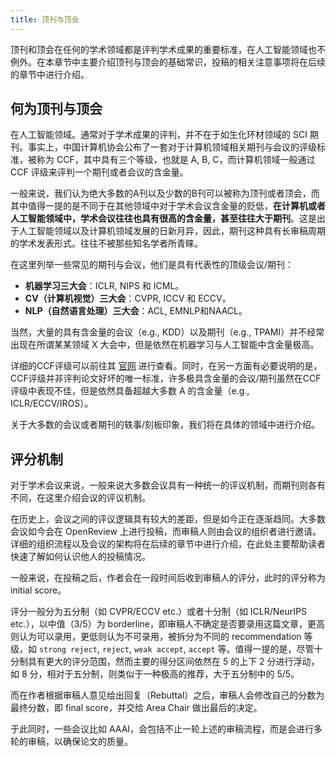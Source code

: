 ```yaml
---
title: 顶刊与顶会
---
```


顶刊和顶会在任何的学术领域都是评判学术成果的重要标准，在人工智能领域也不例外。在本章节中主要介绍顶刊与顶会的基础常识，投稿的相关注意事项将在后续的章节中进行介绍。

## 何为顶刊与顶会

在人工智能领域。通常对于学术成果的评判，并不在于如生化环材领域的 SCI 期刊。事实上，中国计算机协会公布了一套对于计算机领域相关期刊与会议的评级标准，被称为 CCF，其中具有三个等级，也就是 A, B, C，而计算机领域一般通过 CCF 评级来评判一个期刊或者会议的含金量。

一般来说，我们认为绝大多数的A刊以及少数的B刊可以被称为顶刊或者顶会，而其中值得一提的是不同于在其他领域中对于学术会议含金量的贬低，**在计算机或者人工智能领域中，学术会议往往也具有很高的含金量，甚至往往大于期刊**。这是出于人工智能领域以及计算机领域发展的日新月异，因此，期刊这种具有长审稿周期的学术发表形式。往往不被那些知名学者所青睐。

在这里列举一些常见的期刊与会议，他们是具有代表性的顶级会议/期刊：

- **机器学习三大会**：ICLR, NIPS 和 ICML。
- **CV（计算机视觉）三大会**：CVPR, ICCV 和 ECCV。
- **NLP（自然语言处理）三大会**：ACL, EMNLP和NAACL。

当然，大量的具有含金量的会议（e.g., KDD）以及期刊（e.g., TPAMI）并不经常出现在所谓某某领域 X 大会中，但是依然在机器学习与人工智能中含金量极高。

详细的CCF评级可以前往其 [官网](https://www.ccf.org.cn/Academic_Evaluation/By_category/) 进行查看。同时，在另一方面有必要说明的是，CCF评级并非评判论文好坏的唯一标准，许多极具含金量的会议/期刊虽然在CCF评级中表现不佳，但是依然具备超越大多数 A 的含金量（e.g., ICLR/ECCV/IROS）。

关于大多数的会议或者期刊的轶事/刻板印象，我们将在具体的领域中进行介绍。

## 评分机制

对于学术会议来说，一般来说大多数会议具有一种统一的评议机制，而期刊则各有不同，在这里介绍会议的评议机制。

在历史上，会议之间的评议逻辑具有较大的差距，但是如今正在逐渐趋同。大多数会议如今会在 OpenReview 上进行投稿，而审稿人则由会议的组织者进行邀请。详细的组织流程以及会议的架构将在后续的章节中进行介绍，在此处主要帮助读者快速了解如何认识他人的投稿情况。

一般来说，在投稿之后，作者会在一段时间后收到审稿人的评分，此时的评分称为 initial score。

评分一般分为五分制（如 CVPR/ECCV etc.）或者十分制（如 ICLR/NeurIPS etc.），以中值（3/5）为 borderline，即审稿人不确定是否要录用这篇文章，更高则认为可以录用，更低则认为不可录用，被拆分为不同的 recommendation 等级，如 `strong reject`, `reject`, `weak accept`, `accept` 等。值得一提的是，尽管十分制具有更大的评分范围，然而主要的得分区间依然在 5 的上下 2 分进行浮动，如 8 分，相对于五分制，则类似于一种极高的推荐，大于五分制中的 5/5。

而在作者根据审稿人意见给出回复（Rebuttal）之后，审稿人会修改自己的分数为最终分数，即 final score，并交给 Area Chair 做出最后的决定。


<Aside type="note" title="一些特例">于此同时，一些会议比如 AAAI，会包括不止一轮上述的审稿流程，而是会进行多轮的审稿，以确保论文的质量。</Aside>
